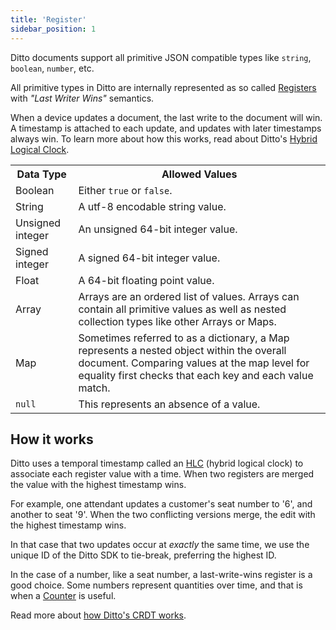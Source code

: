 ```yaml
---
title: 'Register'
sidebar_position: 1
---
```



Ditto documents support all primitive JSON compatible types like `string`, `boolean`,
`number`, etc.

All primitive types in Ditto are internally represented as so
called [Registers](/how-it-works/crdt.md) with *"Last Writer Wins"* semantics.

When a device updates a document,
the last write to the document will win. A timestamp is attached to each
update, and updates with later timestamps always win. To learn more about how
this works, read about Ditto's [Hybrid Logical
Clock](/how-it-works/crdt#hybrid-logical-clock).

<table class="table-auto">
  <tbody>
    <tr>
      <th>Data Type</th>
      <th>Allowed Values</th>
    </tr>
    <tr>
      <td>Boolean</td>
      <td>Either <code>true</code> or <code>false</code>.</td>
    </tr>
    <tr>
      <td>String</td>
      <td>A utf-8 encodable string value.</td>
    </tr>
    <tr>
      <td>Unsigned integer</td>
      <td>An unsigned 64-bit integer value.</td>
    </tr>
    <tr>
      <td>Signed integer</td>
      <td>A signed 64-bit integer value.</td>
    </tr>
    <tr>
      <td>Float</td>
      <td>A 64-bit floating point value.</td>
    </tr>
    <tr>
      <td>Array</td>
      <td>
        Arrays are an ordered list of values. Arrays can contain all primitive
        values as well as nested collection types like other Arrays or Maps.
      </td>
    </tr>
    <tr>
      <td>Map</td>
      <td>
        Sometimes referred to as a dictionary, a Map represents a nested object
        within the overall document. Comparing values at the map level for
        equality first checks that each key and each value match.
      </td>
    </tr>
    <tr>
      <td>
        <code>null</code>
      </td>
      <td>
        This represents an absence of a value.
      </td>
    </tr>
  </tbody>

</table>

<SnippetGroup
  name='upsert-datatypes'
/>

## How it works

Ditto uses a temporal timestamp called an [HLC](/how-it-works/crdt#hybrid-logical-clock) (hybrid logical clock) to
associate each register value with a time. When two registers are merged the
value with the highest timestamp wins.

For example, one attendant updates a customer's seat number to '6', and another to seat
'9'. When the two conflicting versions merge, the edit with the highest timestamp wins.

In that case that two updates occur at _exactly_ the same time, we use the unique ID of
the Ditto SDK to tie-break, preferring the highest ID.

In the case of a number, like a seat number, a last-write-wins register is
a good choice. Some numbers represent quantities over time, and that is when
a [Counter](/datamodel/counter) is useful.

Read more about [how Ditto's CRDT works](/how-it-works/crdt).
